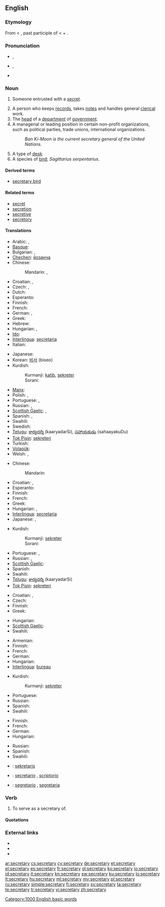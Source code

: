 {{wikipedia|dab=secretary (disambiguation)|secretary}}
==English==

===Etymology===
From {{etyl|ML.}} {{term|lang=la|secretarius||one entrusted with secrets}} < {{etyl|la}} {{term|lang=la|secretus||private, secret}}, past participle of {{term|lang=la|secernere||to separate, set apart}} < {{term|lang=la|se-||apart}} + {{term|lang=la|cernere||to separate}}.

===Pronunciation===
* {{a|UK}} {{IPA|/ˈsɛk.ɹəˌtə.ɹi/|/ˈsɛk.ɹə.tɹi/}}, {{SAMPA|/"sEk.r\@%tE.r\i/|/"sEk.r\@.tr\i/}}
* {{a|US}} {{IPA|/ˈsɛkɹətɛɹi/}}, {{SAMPA|/"sEkr\@t@r\i/}}
* {{audio|en-us-secretary.ogg|Audio (US)}}

===Noun===
{{wikipedia}}
{{en-noun|secretaries}}

# {{obsolete}} Someone entrusted with a [[secret]].
# A person who keeps [[records]], takes [[notes]] and handles general [[clerical]] work.
# The [[head]] of a [[department]] of [[government]].
# A managerial or leading position in certain non-profit organizations, such as political parties, trade unions, international organizations.
#: ''Ban Ki-Moon is the current secretary general of the United Nations.''
# A type of [[desk]].
# A species of [[bird]]; ''Sagittarius serpentarius''.

====Derived terms====
* [[secretary bird]]

====Related terms====
* [[secret]]
* [[secretion]]
* [[secretive]]
* [[secretory]]

====Translations====
{{trans-top|person keeping records and handling clerical work}}
* Arabic: {{t|ar|سكرتير|m|tr=sikritér}}, {{t|ar|سكرتيرة|f|tr=sikritéra}}
* [[Basque]]: {{t|eu|idazkari|xs=Basque}}
* Bulgarian: {{t+|bg|секретар|m|tr=sekretar}}, {{t|bg|секретарка|f|tr=sekretarka}}
* [[Chechen]]: [[йозанча]]
* Chinese:
*: Mandarin: {{t-|cmn|秘書|sc=Hani}}, {{t-|cmn|秘书|tr=mìshū|sc=Hani}}
* Croatian: {{t-|hr|tajnik|m|alt=tȃjnīk}}, {{t-|hr|tajnica|f|alt=tȃjnica}}
* Czech: {{t|cs|sekretář|m}}, {{t-|cs|sekretářka|f}}
* Dutch: {{t+|nl|secretaresse|f}}
* Esperanto: {{t-|eo|sekretario|xs=Esperanto}}
* Finnish: {{t+|fi|sihteeri}}
* French: {{t+|fr|secrétaire|m|f}}
* German: {{t+|de|Sekretär|m}}, {{t-|de|Sekretärin|f}}
* Greek: {{t+|el|γραμματέας|m|f|tr=gramatéas}}
* Hebrew: {{t-|he|מזכיר|m|tr=mazkir}}
* Hungarian: {{t+|hu|titkár}}, {{t+|hu|titkárnő}}
* [[Ido]]: {{t+|io|sekretario|xs=Ido}}
* [[Interlingua]]: [[secretaria]] {{f}}
* Italian: {{t+|it|segretario|m}}
{{trans-mid}}
* Japanese: {{t-|ja|秘書|tr=ひしょ, hisho}}
* Korean: [[비서]] (biseo)
* Kurdish:
*: Kurmanji: [[katib]], [[sekreter]]
*: Sorani: {{t|ku|سکرتێر|tr=sikirtaer|sc=ku-Arab}}
* [[Manx]]: {{t|gv|screeudeyr|m}}
* Polish: {{t+|pl|sekretarz|m}}, {{t|pl|sekretarka|f}}
* Portuguese: {{t+|pt|secretário|m}}, {{t+|pt|secretária|f}}
* Russian: {{t+|ru|секретарь|m|f|tr=sekretár’}}, {{t|ru|секретарша|f|tr=sekretárša}} {{qualifier|colloquial}}
* [[Scottish Gaelic]]: {{t-|gd|rùnaire|m|xs=Scottish Gaelic}}, {{t-|gd|clèireach|m|xs=Scottish Gaelic}}
* Spanish: {{t+|es|secretario|m}}, {{t-|es|secretaria|f}}
* Swahili: {{t|sw|karani|xs=Swahili}}
* Swedish: {{t+|sv|sekreterare|c}}
* [[Telugu]]: [[కార్యదర్శి]] (kaaryadarSi), [[సహాయకుడు]] (sahaayakuDu)
* [[Tok Pisin]]: [[sekreteri]]
* Turkish: {{t+|tr|sekreter}}
* [[Volapük]]: {{t|vo|sekretan}}
* Welsh: {{t|cy|ysgrifenydd|m|xs=Welsh}}, {{t|cy|ysgrifenyddes|f|xs=Welsh}}
{{trans-bottom}}

{{trans-top|head of a department of government}}
* Chinese:
*: Mandarin: {{t-|cmn|大臣|tr=dàchén|sc=Hani}}
* Croatian: {{t-|hr|tajnik|m|alt=tȃjnīk}}, {{t-|hr|tajnica|f|alt=tȃjnica}}
* Esperanto: {{t-|eo|sekretario|xs=Esperanto}}
* Finnish: {{t+|fi|ministeri}}
* French: {{t+|fr|secrétaire}}
* Greek: {{t+|el|υπουργός|m|f|tr=ipurgós}}
* Hungarian: {{t+|hu|miniszter}}, {{t-|hu|államtitkár}}
* [[Interlingua]]: [[secretaria]] {{f}}
* Japanese: {{t+|ja|大臣|tr=だいじん, daijin}}, {{t|ja|長官|tr=ちょうかん, chōkan}}
{{trans-mid}}
* Kurdish:
*: Kurmanji: [[sekreter]]
*: Sorani: {{t|ku|سکرتێر|tr=sikirtaer|sc=ku-Arab}}
* Portuguese: {{t+|pt|secretário|m}}, {{t+|pt|secretária|f}}
* Russian: {{t+|ru|министр|m|tr=minístr}}, {{t+|ru|секретарь|m|tr=sekretár’}}
* [[Scottish Gaelic]]: {{t-|gd|rùnaire|m|xs=Scottish Gaelic}}
* Spanish: {{t+|es|secretario|m}}
* Swahili: {{t|sw|karani|xs=Swahili}}
* [[Telugu]]: [[కార్యదర్శి]] (kaaryadarSi)
* [[Tok Pisin]]: [[sekreteri]]
{{trans-bottom}}

{{trans-top|leading or managerial position in certain organizations}}
* Croatian: {{t-|hr|tajnik|m|alt=tȃjnīk}}, {{t-|hr|tajnica|f|alt=tȃjnica}}
* Czech: {{t-|cs|tajemník|m}}
* Finnish: {{t+|fi|sihteeri}}
* Greek: {{t+|el|γραμματέας|m|f|tr=gramatéas}}
{{trans-mid}}
* Hungarian: {{t-|hu|főtitkár}}
* [[Scottish Gaelic]]: {{t-|gd|rùnaire|m|xs=Scottish Gaelic}}
* Swahili: {{t|sw|karani|xs=Swahili}}
{{trans-bottom}}

{{trans-top|type of desk}}
* Armenian: {{t-|hy|գրասեղան|tr=graseġan}}
* Finnish: {{t+|fi|kirjoituspöytä}}
* French: {{t+|fr|secrétaire}}
* German: {{t-|de|Schreibsekretär|m}}
* Hungarian: {{t-|hu|szekreter}}
* [[Interlingua]]: [[bureau]]
{{trans-mid}}
* Kurdish:
*: Kurmanji: [[sekreter]]
* Portuguese: {{t+|pt|escrivaninha|f}}
* Russian: {{t|ru|секретер|m|tr=sekretér}}
* Spanish: {{t+|es|escribanía|f}}
* Swahili: {{t|sw|makarani|xs=Swahili}}
{{trans-bottom}}

{{trans-top|sagittarius serpentarius}}
* Finnish: {{t+|fi|sihteeri}}
* French: {{t-|fr|messager serpentaire}}
* German: {{t+|de|Sekretär}}
* Hungarian: {{t-|hu|kígyászkeselyű}}
{{trans-mid}}
* Russian: {{t|ru|птица-секретарь|f|tr=ptíca-sekretár’}}
* Spanish: {{t-|es|serpentario|m}}
* Swahili: {{t|sw|makarani|xs=Swahili}}
{{trans-bottom}}

{{checktrans-top}}
* {{ttbc|id}}: [[sekretaris]]
* {{ttbc|ia}}: [[secretario]] {{m}}, [[scriptorio]]
* {{ttbc|it}}: [[segretario]] {{m}}, [[segretaria]] {{f}}
{{trans-bottom}}

===Verb===
{{en-verb|secretar|i|ed}}

# {{transitive}} To serve as a secretary of.

====Quotations====
{{seeCites}}

===External links===
* {{R:Webster 1913}}
* {{R:Century 1911}}
* {{R:OneLook}}

[[Category:1000 English basic words]]

[[ar:secretary]]
[[cs:secretary]]
[[cy:secretary]]
[[de:secretary]]
[[et:secretary]]
[[el:secretary]]
[[es:secretary]]
[[fr:secretary]]
[[gl:secretary]]
[[ko:secretary]]
[[io:secretary]]
[[id:secretary]]
[[it:secretary]]
[[kn:secretary]]
[[sw:secretary]]
[[ku:secretary]]
[[lo:secretary]]
[[lt:secretary]]
[[hu:secretary]]
[[ml:secretary]]
[[my:secretary]]
[[pl:secretary]]
[[ru:secretary]]
[[simple:secretary]]
[[fi:secretary]]
[[sv:secretary]]
[[ta:secretary]]
[[te:secretary]]
[[tr:secretary]]
[[vi:secretary]]
[[zh:secretary]]